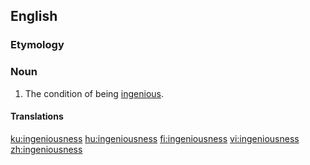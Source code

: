 ==English==

===Etymology===
{{suffix|en|ingenious|ness}}

===Noun===
{{en-noun|~|es}}

# The condition of being [[ingenious]].

====Translations====
{{trans-top|the condition of being ingenious}}
{{trans-mid}}
{{trans-bottom}}

[[ku:ingeniousness]]
[[hu:ingeniousness]]
[[fi:ingeniousness]]
[[vi:ingeniousness]]
[[zh:ingeniousness]]